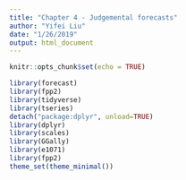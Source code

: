```yaml
---
title: "Chapter 4 - Judgemental forecasts"
author: "Yifei Liu"
date: "1/26/2019"
output: html_document
---
```


```r
knitr::opts_chunk$set(echo = TRUE)
```

```r
library(forecast)
library(fpp2)
library(tidyverse)
library(tseries)
detach("package:dplyr", unload=TRUE)
library(dplyr)
library(scales)
library(GGally)
library(e1071)
library(fpp2)
theme_set(theme_minimal())

```












